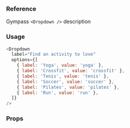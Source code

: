 ### Reference

Gympass `<Dropdown />` description

### Usage

```javascript
<Dropdown
  label="Find an activity to love"
  options={[
    { label: 'Yoga', value: 'yoga' },
    { label: 'Crossfit', value: 'crossfit' },
    { label: 'Tenis', value: 'tenis' },
    { label: 'Soccer', value: 'soccer' },
    { label: 'Pilates', value: 'pilates' },
    { label: 'Run', value: 'run' },
  ]}
/>
```

### Props

<PropsTable component="Dropdown" platform="web" />
